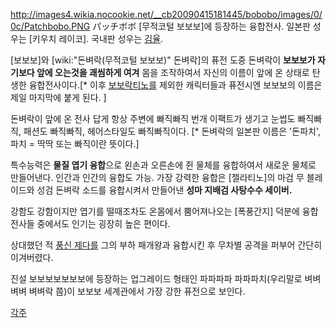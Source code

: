 http://images4.wikia.nocookie.net/__cb20090415181445/bobobo/images/0/0c/Patchbobo.PNG 
パッチボボ
[무적코털 보보보]에 등장하는 융합전사. 일본판 성우는 [키우치 레이코]. 국내판 성우는 [[김율]].

[보보보]와 [wiki:"돈벼락(무적코털 보보보)" 돈벼락]의 퓨전 도중 돈벼락이 '''보보보가 자기보다 앞에 오는것을 괘씸하게 여겨''' 몸을 조작하여서 자신의 이름이 앞에 온 상태로 탄생한 융합전사이다.[* 이후 [[보보락티노]]를 제외한 캐릭터들과 퓨전시엔 보보보의 이름은 제일 마지막에 붙게 된다. ]

돈벼락이 앞에 온 전사 답게 항상 주변에 빠직빠직 번개 이팩트가 생기고 눈썹도 빠직빠직, 패션도 빠직빠직, 헤어스타일도 빠직빠직이다. [* 돈벼락의 일본판 이름은 '돈파치', 파치 = 딱딱 또는 빠직이란 뜻이다.]

특수능력은 '''물질 엽기 융합'''으로 왼손과 오른손에 쥔 물체를 융합하여서 새로운 물체로 만들어낸다. 인간과 인간의 융합도 가능. 가장 강력한 융합은 [젤라티노]의 마검 무 블레이드와 성검 돈벼락 소드를 융합시켜서 만들어낸 '''성마 지배검 사탕수수 세이버.'''

강함도 강함이지만 엽기를 떨때조차도 온몸에서 뿜어져나오는 [폭풍간지] 덕분에 융합전사들 중에서도 인기는 굉장히 높은 편이다.

상대했던 적 [[풍신 제다]]를 그의 부하 패개왕과 융합시킨 후 무차별 공격을 퍼부어 간단히 이겨버렸다.

진설 보보보보보보보에 등장하는 업그레이드 형태인 파파파파 파파파치(우리말로 벼벼벼벼 벼벼락 쯤)이 보보보 세계관에서 가장 강한 퓨전으로 보인다.

[[각주]]
